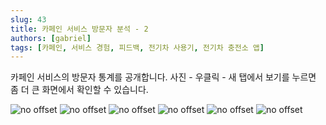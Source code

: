 ```yaml
---
slug: 43
title: 카페인 서비스 방문자 분석 - 2
authors: [gabriel]
tags: [카페인, 서비스 경험, 피드백, 전기차 사용기, 전기차 충전소 앱]
---
```


카페인 서비스의 방문자 통계를 공개합니다. 사진 - 우클릭 - 새 탭에서 보기를 누르면 좀 더 큰 화면에서 확인할 수 있습니다.

![no offset](./report-1.jpg)
![no offset](./report-2.jpg)
![no offset](./report-3.jpg)
![no offset](./report-4.jpg)
![no offset](./report-5.jpg)
![no offset](./report-6.jpg)



